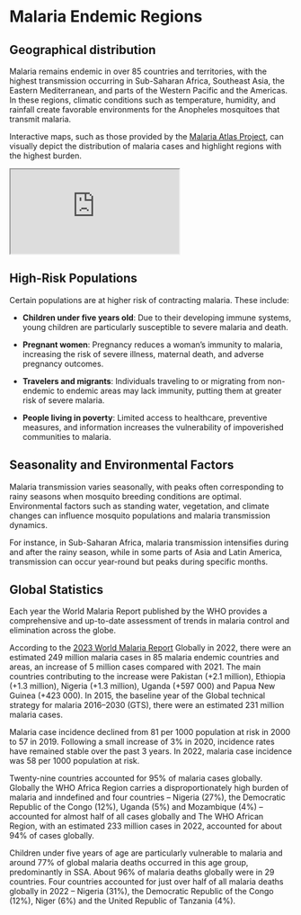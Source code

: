 # Malaria Endemic Regions

## Geographical distribution

Malaria remains endemic in over 85 countries and territories, with the highest transmission occurring in Sub-Saharan Africa, Southeast Asia, the Eastern Mediterranean, and parts of the Western Pacific and the Americas. In these regions, climatic conditions such as temperature, humidity, and rainfall create favorable environments for the Anopheles mosquitoes that transmit malaria.

Interactive maps, such as those provided by the [Malaria Atlas Project](https://malariaatlas.org/), can visually depict the distribution of malaria cases and highlight regions with the highest burden.

::: {.column-screen}
<iframe src="https://data.malariaatlas.org/maps?layers=Malaria:202406_Global_Pf_Parasite_Rate"></iframe>
:::


## High-Risk Populations

Certain populations are at higher risk of contracting malaria. These include:

-   **Children under five years old**: Due to their developing immune systems, young children are particularly susceptible to severe malaria and death.

-   **Pregnant women**: Pregnancy reduces a woman's immunity to malaria, increasing the risk of severe illness, maternal death, and adverse pregnancy outcomes.

-   **Travelers and migrants**: Individuals traveling to or migrating from non-endemic to endemic areas may lack immunity, putting them at greater risk of severe malaria.

-   **People living in poverty**: Limited access to healthcare, preventive measures, and information increases the vulnerability of impoverished communities to malaria.

## Seasonality and Environmental Factors

Malaria transmission varies seasonally, with peaks often corresponding to rainy seasons when mosquito breeding conditions are optimal. Environmental factors such as standing water, vegetation, and climate changes can influence mosquito populations and malaria transmission dynamics.

For instance, in Sub-Saharan Africa, malaria transmission intensifies during and after the rainy season, while in some parts of Asia and Latin America, transmission can occur year-round but peaks during specific months.

## Global Statistics

Each year the World Malaria Report published by the WHO provides a comprehensive and up-to-date assessment of trends in malaria control and elimination across the globe.

According to the [2023 World Malaria Report](https://www.who.int/teams/global-malaria-programme/reports/world-malaria-report-2023) Globally in 2022, there were an estimated 249 million malaria cases in 85 malaria endemic countries and areas, an increase of 5 million cases compared with 2021. The main countries contributing to the increase were Pakistan (+2.1 million), Ethiopia (+1.3 million), Nigeria (+1.3 million), Uganda (+597 000) and Papua New Guinea (+423 000). In 2015, the baseline year of the Global technical strategy for malaria 2016--2030 (GTS), there were an estimated 231 million malaria cases.

Malaria case incidence declined from 81 per 1000 population at risk in 2000 to 57 in 2019. Following a small increase of 3% in 2020, incidence rates have remained stable over the past 3 years. In 2022, malaria case incidence was 58 per 1000 population at risk.

Twenty-nine countries accounted for 95% of malaria cases globally. Globally the WHO Africa Region carries a disproportionately high burden of malaria and inndefined and four countries -- Nigeria (27%), the Democratic Republic of the Congo (12%), Uganda (5%) and Mozambique (4%) -- accounted for almost half of all cases globally and The WHO African Region, with an estimated 233 million cases in 2022, accounted for about 94% of cases globally.

Children under five years of age are particularly vulnerable to malaria and around 77% of global malaria deaths occurred in this age group, predominantly in SSA. About 96% of malaria deaths globally were in 29 countries. Four countries accounted for just over half of all malaria deaths globally in 2022 -- Nigeria (31%), the Democratic Republic of the Congo (12%), Niger (6%) and the United Republic of Tanzania (4%).
